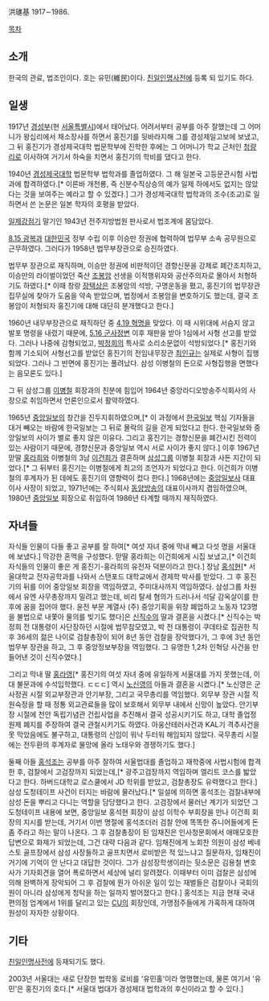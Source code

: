 洪璡基 
1917∼1986.

[[목차]]
== 소개 ==
한국의 관료, 법조인이다. 호는 유민(維民)이다. [[친일인명사전]]에 등록 되 있기도 하다.

== 일생 ==
1917년 [[경성부]](현 [[서울특별시]])에서 태어났다. 어려서부터 공부를 아주 잘했는데 그 어머니가 왕십리에서 채소장사를 하면서 홍진기를 뒷바라지해 그를 경성제일고보에 보냈고, 그 뒤 홍진기가 경성제국대학 법문학부에 진학한 후에는 그 어머니가 학교 근처인 [[청량리]]로 이사하여 거기서 하숙을 치면서 홍진기의 학비를 댔다고 한다.

1940년 [[경성제국대학]] 법문학부 법학과를 졸업하였다. 그 해 일본국 고등문관시험 사법과에 합격하였다.[* 이른바 개천룡, 즉 신분수직상승의 예가 일제 하에서도 없지는 않았다는 것을 보여주는 예라고 할 수 있겠다.] 그가 경성제국대학 법학과의 조수(조교)로 일하면서 쓴 논문은 일본 학자의 호평을 받았다. 

[[일제강점기]] 말기인 1943년 전주지방법원 판사로서 법조계에 몸담았다.

[[8.15 광복]]과 [[대한민국]] 정부 수립 이후 이승만 정권에 협력하여 법무부 소속 공무원으로 근무하였다. 그러다가 1958년 법무부장관으로 승진하였다. 

법무부 장관으로 재직하며, 이승만 정권에 비판적이던 경향신문을 강제로 폐간조치하고, 이승만의 라이벌이었던 죽산 [[조봉암]] 선생을 이적행위자와 공산주의자로 몰아서 처형하기도 하였다.[* 이때 창랑 [[장택상]]은 조봉암의 석방, 구명운동을 폈고, 홍진기의 법무장관 집무실에 찾아가 도움을 약속 받았으며, 법정에서 조봉암을 변호하기도 했는데, 결국 조봉암이 처형되자 홍진기에 대해 대단히 분개했다고 한다.]

1960년 내무부장관으로 재직하던 중 [[4.19 혁명]]을 맞았다. 이 때 시위대에 서슴지 않고 발포 명령을 내렸기 때문에, [[5.16 군사정변]] 이후 재판을 받아 1심에서 사형 선고를 받았다. 그러나 나중에 감형되었고, [[박정희]]의 특사로 소리소문없이 석방되었다.[* 홍진기와 함께 기소되어 사형선고를 받았던 홍진기의 전임내무장관 [[최인규]]는 실제로 사형이 집행되었다. 그러나 그 반면에 홍진기는 풀려났다. 삼성 이병철의 돈으로 사형집행을 면했다는 음모론도 있다.]

그 뒤 삼성그룹 [[이병철]] 회장과의 친분에 힘입어 1964년 중앙라디오방송주식회사의 사장으로 취임하면서 언론인으로서 활약하였다.  

1965년 [[중앙일보]]의 창간을 진두지휘하였으며,[* 이 과정에서 [[한국일보]] 핵심 기자들을 대거 빼오는 바람에 한국일보는 그 뒤로 몰락의 길을 걷게 되었다고 한다. 한국일보와 중앙일보의 사이가 별로 좋지 않은 이유다. 그리고 홍진기는 경향신문을 폐간시킨 전력이 있는 사람이기 때문에, 경향신문과 중앙일보 역시 서로 사이가 좋지 않다.] 이후 1967년 맏딸 [[홍라희]]와 이병철의 3남 [[이건희]]가 결혼하며 [[삼성그룹]] 이병철 회장과 사돈 지간이 되었다.[* 그 뒤부터 홍진기는 이병철에게 최고의 조언자가 되었다고 한다. 이건희가 이병철의 후계자가 된 데에도 홍진기의 영향력이 컸다 한다.] 1968년에는 [[중앙일보]]사 대표이사 사장이 되었고, 1971년에는 주식회사 [[동양방송]]의 대표이사까지 겸임하였으며, 1980년 [[중앙일보]] 회장으로 취임하여 1986년 타계할 때까지 재직하였다.

== 자녀들 ==
자식들 인물이 다들 좋고 공부를 잘 하여[* 여섯 자녀 중에 막내 빼고 다섯 명을 서울대에 보냈다.] 막강한 혼맥을 구성했다. 맏딸 홍라희는 이건희에게 시집 보냈고,[* 이건희 자식들의 인물이 좋은 게 홍진기-홍라희의 유전자 덕분이라고 한다.] 장남 [[홍석현]][* 서울대학교 전자공학과를 나와서 스탠포드 대학교에서 경제학 박사를 받았다. 그 후 홍진기의 뒤를 이어 중앙일보 회장을 역임하였고, 주미대사까지 역임하였다. 삼성그룹 차원에서 유엔 사무총장까지 밀려고 했는데, 비리 탈세 혐의가 드러나서 석달 감옥살이를 한 후에 꿈을 접어야 했다. 윤전 부문 계열사 (주) 중앙기획을 위장 폐업하고 노동자 123명을 불법으로 내쫓아 물의를 빚기도 했다]은 [[신직수]]의 딸과 결혼을 시켰다.[* 신직수는 박정희 전 대통령이 사단장하던 시절에 법무참모였고, 박 전 대통령이 쿠데타로 집권한 직후 36세의 젊은 나이로 검찰총장이 되어 8년 동안 검찰을 장악했다가, 그 후에 3년 동안 법무부 장관을 하고, 그 후 중앙정보부장을 역임했다. 그 유명한 1,2차 인혁당 사건을 만들어낸 것이 신직수였다.] 

그리고 막내 딸 [[홍라영]][* 홍진기의 여섯 자녀 중에 유일하게 서울대를 가지 못했는데, 이대 불문과에 수석입학했다. ㄷㄷㄷ] 역시 [[노신영]]의 아들과 결혼을 시켰다.[* 노신영은 군사정권 시절 외교부장관과 안기부장, 그리고 국무총리를 역임했다. 외무부 장관 시절 직원숙정을 할 때 정통 외교관료들을 많이 보호해서 외무부 내에서 신망이 높았다. 안기부장 시절에 천안 독립기념관 건립사업을 추진해서 결국 성공시키기도 하고, 대학 졸업정원제 폐지를 주장하여 결국 관철시키기도 하였다. 아웅산테러사건과 KAL기 격추사건을 못 막았음에도 불구하고, 대통령의 신임이 워낙 두터워 해임되지 않았다. 국무총리 시절에는 전두환의 후계자로 물망에 올라 노태우와 경쟁하기도 했다.] 

둘째 아들 [[홍석조]]는 공부를 아주 잘하여 서울법대를 졸업하고 재학중에 사법시험에 합격한 후, 검찰에서 고검장까지 되었는데,[* 광주고검장까지 역임하며 엘리트 코스를 밟았다고 한다. 하버드대학교 로스쿨에서 JD 학위를 받았고, 검찰총장도 유력했다고 한다.] 삼성 도청테이프 사건이 터지는 바람에 물러났다.[* 일설에 의하면 홍석조는 검찰내부에 삼성 돈을 뿌리고 다니는 역할을 담당했다고 한다. 고검장에서 물러난 계기가 되었던 그 도청테이프 내용에 보면, 중앙일보 홍석현 회장이 삼성 이학수 부회장을 만나 이건희 회장의 지시를 받는데, 거기서 이번 명절에 홍석조더러 검찰 안에 똑똑한 쥬니어들에게 돈 좀 주라고 하는 말이 나온다. 그 후 검찰총장이 된 임채진은 인사청문회에서 애매모호한 답변으로 화제가 되었는데, 그건 대략 다음과 같다. 임채진에게 노회찬 의원이 삼성 베네스토 골프장에서 삼성 사장들하고 골프치면서 로비받은 적 있느냐고 질문하자, 임채진이 거기에 기억이 안 난다고 대답한 것이다. 그가 삼성장학생이라는 뒷소문은 김용철 변호사가 기자회견을 열어 폭로하면서 세상에 널리 알려졌다. 이때부터 이미 검찰은 삼성에 의해 완벽하게 장악되어 그 후 검찰에 뭔가 아쉬운 일이 있는 재벌들은 검찰이나 국회의원이 아니라 삼성에게 청탁을 하는 일까지 벌어졌다고 한다.] 홍석조는 지금 현재 국내 편의점 업계에서 1위를 달리고 있는 [[CU]]의 회장인데, 가맹점주들에게 가혹하게 대하여 원성이 자자한 상황이다.

== 기타 ==
[[친일인명사전]]에 등재되기도 했다.

2003년 서울대는 새로 단장한 법학동 로비를 '유민홀'이라 명명했는데, 물론 여기서 '유민'은 홍진기의 호다.[* 서울대 법대가 경성제대 법학과의 후신이라고 할 수 있다.]

